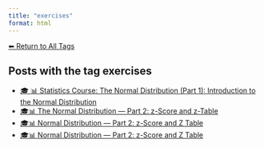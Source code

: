 ```yaml
---
title: "exercises"
format: html
---
```


[⬅ Return to All Tags](../tags.qmd)

## Posts with the tag **exercises**

- [🎓 📊 Statistics Course: The Normal Distribution (Part 1): Introduction to the Normal Distribution](/posts/courses/statistics/normal_distribution/part-1/normal-distribution.html)
- [🎓📊 The Normal Distribution — Part 2: z-Score and z-Table](/posts/courses/statistics/normal_distribution/part-2/normal-distribution-part2.html)
- [🎓📊 Normal Distribution — Part 2: z-Score and Z Table](/posts/courses/statistics/normal_distribution/part-2/normal-distribution-part2.sync-conflict-20250904-042416-HGFPXGB.html)
- [🎓📊 Normal Distribution — Part 2: z-Score and Z Table](/posts/courses/statistics/normal_distribution/part-2/normal-distribution-part2.sync-conflict-20250905-071012-HGFPXGB.html)
